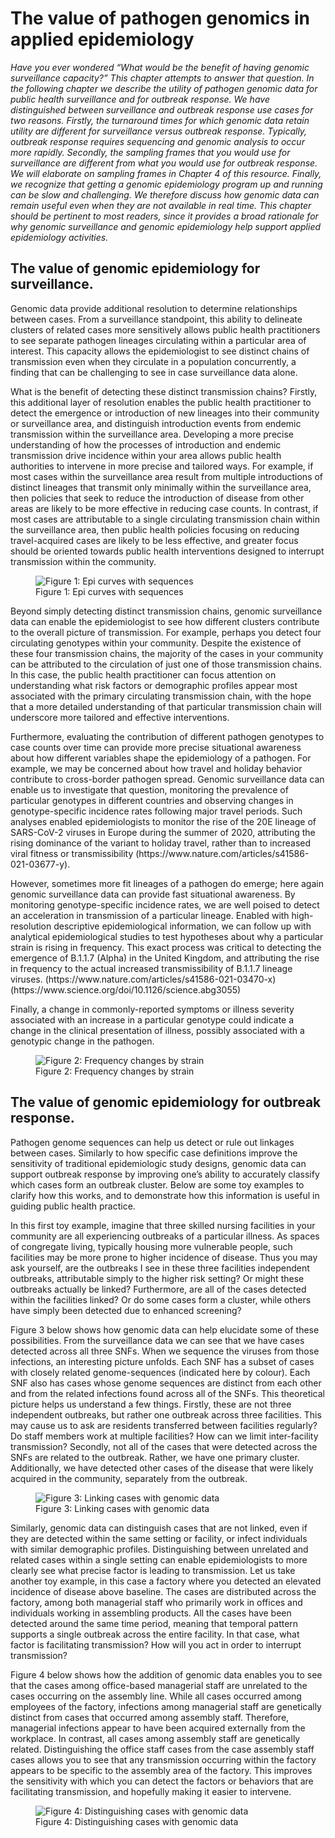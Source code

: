 # The value of pathogen genomics in applied epidemiology

_Have you ever wondered “What would be the benefit of having genomic surveillance capacity?” This chapter attempts to answer that question. In the following chapter we describe the utility of pathogen genomic data for public health surveillance and for outbreak response. We have distinguished between surveillance and outbreak response use cases for two reasons. Firstly, the turnaround times for which genomic data retain utility are different for surveillance versus outbreak response. Typically, outbreak response requires sequencing and genomic analysis to occur more rapidly. Secondly, the sampling frames that you would use for surveillance are different from what you would use for outbreak response. We will elaborate on sampling frames in Chapter 4 of this resource. Finally, we recognize that getting a genomic epidemiology program up and running can be slow and challenging. We therefore discuss how genomic data can remain useful even when they are not available in real time. This chapter should be pertinent to most readers, since it provides a broad rationale for why genomic surveillance and genomic epidemiology help support applied epidemiology activities._

## The value of genomic epidemiology for surveillance.

Genomic data provide additional resolution to determine relationships between cases. From a surveillance standpoint, this ability to delineate clusters of related cases more sensitively allows public health practitioners to see separate pathogen lineages circulating within a particular area of interest. This capacity allows the epidemiologist to see distinct chains of transmission even when they circulate in a population concurrently, a finding that can be challenging to see in case surveillance data alone.

What is the benefit of detecting these distinct transmission chains? Firstly, this additional layer of resolution enables the public health practitioner to detect the emergence or introduction of new lineages into their community or surveillance area, and distinguish introduction events from endemic transmission within the surveillance area. Developing a more precise understanding of how the processes of introduction and endemic transmission drive incidence within your area allows public health authorities to intervene in more precise and tailored ways. For example, if most cases within the surveillance area result from multiple introductions of distinct lineages that transmit only minimally within the surveillance area, then policies that seek to reduce the introduction of disease from other areas are likely to be more effective in reducing case counts. In contrast, if most cases are attributable to a single circulating transmission chain within the surveillance area, then public health policies focusing on reducing travel-acquired cases are likely to be less effective, and greater focus should be oriented towards public health interventions designed to interrupt transmission within the community.  

![Figure 1: Epi curves with sequences](./figures/02_epi_curve_with_seqs.png)

Beyond simply detecting distinct transmission chains, genomic surveillance data can enable the epidemiologist to see how different clusters contribute to the overall picture of transmission. For example, perhaps you detect four circulating genotypes within your community. Despite the existence of these four transmission chains, the majority of the cases in your community can be attributed to the circulation of just one of those transmission chains. In this case, the public health practitioner can focus attention on understanding what risk factors or demographic profiles appear most associated with the primary circulating transmission chain, with the hope that a more detailed understanding of that particular transmission chain will underscore more tailored and effective interventions.

Furthermore, evaluating the contribution of different pathogen genotypes to case counts over time can provide more precise situational awareness about how different variables shape the epidemiology of a pathogen. For example, we may be concerned about how travel and holiday behavior contribute to cross-border pathogen spread. Genomic surveillance data can enable us to investigate that question, monitoring the prevalence of particular genotypes in different countries and observing changes in genotype-specific incidence rates following major travel periods. Such analyses enabled epidemiologists to monitor the rise of the 20E lineage of SARS-CoV-2 viruses in Europe during the summer of 2020, attributing the rising dominance of the variant to holiday travel, rather than to increased viral fitness or transmissibility (https://www.nature.com/articles/s41586-021-03677-y).

However, sometimes more fit lineages of a pathogen do emerge; here again genomic surveillance data can provide fast situational awareness. By monitoring genotype-specific incidence rates, we are well poised to detect an acceleration in transmission of a particular lineage. Enabled with high-resolution descriptive epidemiological information, we can follow up with analytical epidemiological studies to test hypotheses about why a particular strain is rising in frequency. This exact process was critical to detecting the emergence of B.1.1.7 (Alpha) in the United Kingdom, and attributing the rise in frequency to the actual increased transmissibility of B.1.1.7 lineage viruses. (https://www.nature.com/articles/s41586-021-03470-x)(https://www.science.org/doi/10.1126/science.abg3055)

Finally, a change in commonly-reported symptoms or illness severity associated with an increase in a particular genotype could indicate a change in the clinical presentation of illness, possibly associated with a genotypic change in the pathogen.

![Figure 2: Frequency changes by strain](./figures/02_frequency_changes.png)

## The value of genomic epidemiology for outbreak response.

Pathogen genome sequences can help us detect or rule out linkages between cases. Similarly to how specific case definitions improve the sensitivity of traditional epidemiologic study designs, genomic data can support outbreak response by improving one’s ability to accurately classify which cases form an outbreak cluster. Below are some toy examples to clarify how this works, and to demonstrate how this information is useful in guiding public health practice.

In this first toy example, imagine that three skilled nursing facilities in your community are all experiencing outbreaks of a particular illness. As spaces of congregate living, typically housing more vulnerable people, such facilities may be more prone to higher incidence of disease. Thus you may ask yourself, are the outbreaks I see in these three facilities independent outbreaks, attributable simply to the higher risk setting? Or might these outbreaks actually be linked? Furthermore, are all of the cases detected within the facilities linked? Or do some cases form a cluster, while others have simply been detected due to enhanced screening?

Figure 3 below shows how genomic data can help elucidate some of these possibilities. From the surveillance data we can see that we have cases detected across all three SNFs. When we sequence the viruses from those infections, an interesting picture unfolds. Each SNF has a subset of cases with closely related genome-sequences (indicated here by colour). Each SNF also has cases whose genome sequences are distinct from each other and from the related infections found across all of the SNFs. This theoretical picture helps us understand a few things. Firstly, these are not three independent outbreaks, but rather one outbreak across three facilities. This may cause us to ask are residents transferred between facilities regularly? Do staff members work at multiple facilities? How can we limit inter-facility transmission? Secondly, not all of the cases that were detected across the SNFs are related to the outbreak. Rather, we have one primary cluster. Additionally, we have detected other cases of the disease that were likely acquired in the community, separately from the outbreak.

![Figure 3: Linking cases with genomic data](./figures/02_linking_cases.png)

Similarly, genomic data can distinguish cases that are not linked, even if they are detected within the same setting or facility, or infect individuals with similar demographic profiles. Distinguishing between unrelated and related cases within a single setting can enable epidemiologists to more clearly see what precise factor is leading to transmission. Let us take another toy example, in this case a factory where you detected an elevated incidence of disease above baseline. The cases are distributed across the factory, among both managerial staff who primarily work in offices and individuals working in assembling products. All the cases have been detected around the same time period, meaning that temporal pattern supports a single outbreak across the entire facility. In that case, what factor is facilitating transmission? How will you act in order to interrupt transmission?

Figure 4 below shows how the addition of genomic data enables you to see that the cases among office-based managerial staff are unrelated to the cases occurring on the assembly line. While all cases occurred among employees of the factory, infections among managerial staff are genetically distinct from cases that occurred among assembly staff. Therefore, managerial infections appear to have been acquired externally from the workplace. In contrast, all cases among assembly staff are genetically related. Distinguishing the office staff cases from the case assembly staff cases allows you to see that any transmission occurring within the factory appears to be specific to the assembly area of the factory. This improves the sensitivity with which you can detect the factors or behaviors that are facilitating transmission, and hopefully making it easier to intervene.

![Figure 4: Distinguishing cases with genomic data](./figures/02_distinguishing_cases.png)
